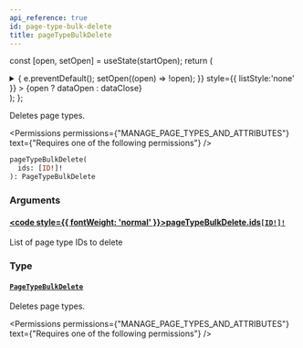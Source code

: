 ```yaml
---
api_reference: true
id: page-type-bulk-delete
title: pageTypeBulkDelete
---
```






const [open, setOpen] = useState(startOpen);
return (
<details {...(open ? { open: true } : {})} className="details" style={{ border:'none', boxShadow:'none', background:'var(--ifm-background-color)' }}>
<summary
onClick={(e) => {
e.preventDefault();
setOpen((open) => !open);
}}
style={{ listStyle:'none' }} >
{open ? dataOpen : dataClose}
</summary>
{open && children}
</details>
);
};

Deletes page types.


<Permissions permissions={"MANAGE_PAGE_TYPES_AND_ATTRIBUTES"} text={"Requires one of the following permissions"} />


```graphql
pageTypeBulkDelete(
  ids: [ID!]!
): PageTypeBulkDelete
```

### Arguments

#### [<code style={{ fontWeight: 'normal' }}>pageTypeBulkDelete.<b>ids</b></code>](#)<Bullet />[`[ID!]!`](../../../api-reference/miscellaneous/scalars/id.mdx) <Badge class="badge badge--secondary" text="non-null"/> <Badge class="badge badge--secondary" text="scalar"/> <Badge class="badge badge--secondary" text="miscellaneous"/>

List of page type IDs to delete

### Type

#### [`PageTypeBulkDelete`](../../../api-reference/pages/objects/page-type-bulk-delete.mdx) <Badge class="badge badge--secondary" text="object"/> <Badge class="badge badge--secondary" text="pages"/>

Deletes page types.


<Permissions permissions={"MANAGE_PAGE_TYPES_AND_ATTRIBUTES"} text={"Requires one of the following permissions"} />


